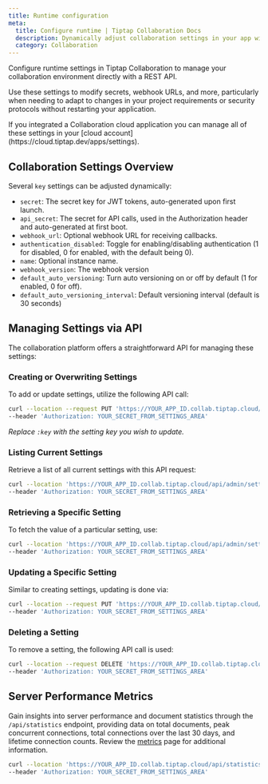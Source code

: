 ```yaml
---
title: Runtime configuration
meta:
  title: Configure runtime | Tiptap Collaboration Docs
  description: Dynamically adjust collaboration settings in your app with straightforward API calls. Adjust secrets, webhook URLs, and more.
  category: Collaboration
---
```



Configure runtime settings in Tiptap Collaboration to manage your collaboration environment directly with a REST API.

Use these settings to modify secrets, webhook URLs, and more, particularly when needing to adapt to changes in your project requirements or security protocols without restarting your application.

<Callout title="Cloud interface" variant="hint">
  If you integrated a Collaboration cloud application you can manage all of these settings in your
  [cloud account](https://cloud.tiptap.dev/apps/settings).
</Callout>

## Collaboration Settings Overview

Several `key` settings can be adjusted dynamically:

- `secret`: The secret key for JWT tokens, auto-generated upon first launch.
- `api_secret`: The secret for API calls, used in the Authorization header and auto-generated at first boot.
- `webhook_url`: Optional webhook URL for receiving callbacks.
- `authentication_disabled`: Toggle for enabling/disabling authentication (1 for disabled, 0 for enabled, with the default being 0).
- `name`: Optional instance name.
- `webhook_version`: The webhook version
- `default_auto_versioning`: Turn auto versioning on or off by default (1 for enabled, 0 for off).
- `default_auto_versioning_interval`: Default versioning interval (default is 30 seconds)

## Managing Settings via API

The collaboration platform offers a straightforward API for managing these settings:

### Creating or Overwriting Settings

To add or update settings, utilize the following API call:

```bash
curl --location --request PUT 'https://YOUR_APP_ID.collab.tiptap.cloud/api/admin/settings/:key' \
--header 'Authorization: YOUR_SECRET_FROM_SETTINGS_AREA'
```

_Replace `:key` with the setting key you wish to update._

### Listing Current Settings

Retrieve a list of all current settings with this API request:

```bash
curl --location 'https://YOUR_APP_ID.collab.tiptap.cloud/api/admin/settings' \
--header 'Authorization: YOUR_SECRET_FROM_SETTINGS_AREA'
```

### Retrieving a Specific Setting

To fetch the value of a particular setting, use:

```bash
curl --location 'https://YOUR_APP_ID.collab.tiptap.cloud/api/admin/settings/:key' \
--header 'Authorization: YOUR_SECRET_FROM_SETTINGS_AREA'

```

### Updating a Specific Setting

Similar to creating settings, updating is done via:

```bash
curl --location --request PUT 'https://YOUR_APP_ID.collab.tiptap.cloud/api/admin/settings/:key' \
--header 'Authorization: YOUR_SECRET_FROM_SETTINGS_AREA'

```

### Deleting a Setting

To remove a setting, the following API call is used:

```bash
curl --location --request DELETE 'https://YOUR_APP_ID.collab.tiptap.cloud/api/admin/settings/:key' \
--header 'Authorization: YOUR_SECRET_FROM_SETTINGS_AREA'

```

## Server Performance Metrics

Gain insights into server performance and document statistics through the `/api/statistics` endpoint, providing data on total documents, peak concurrent connections, total connections over the last 30 days, and lifetime connection counts.
Review the [metrics](/collaboration/operations/metrics) page for additional information.

```bash
curl --location 'https://YOUR_APP_ID.collab.tiptap.cloud/api/statistics' \
--header 'Authorization: YOUR_SECRET_FROM_SETTINGS_AREA'
```
